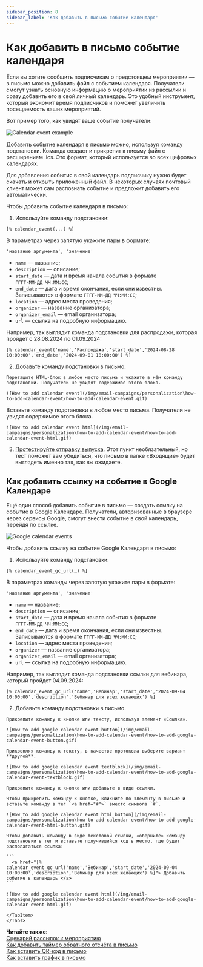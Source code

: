 ```yaml
---
sidebar_position: 8
sidebar_label: 'Как добавить в письмо событие календаря'
---
```



# Как добавить в письмо событие календаря

Если вы хотите сообщить подписчикам о предстоящем мероприятии — в письмо можно добавить файл с событием календаря. Получатели смогут узнать основную информацию о мероприятии из рассылки и сразу добавить его в свой личный календарь. Это удобный инструмент, который экономит время подписчиков и поможет увеличить посещаемость ваших мероприятий.

Вот пример того, как увидят ваше событие получатели:

![Calendar event example](/img/email-campaigns/personalization\how-to-add-calendar-event/calendar-event-example.png)

Добавить событие календаря в письмо можно, используя команду подстановки. Команда создаст и прикрепит к письму файл с расширением .ics. Это формат, который используется во всех цифровых календарях.

Для добавления события в свой календарь подписчику нужно будет скачать и открыть приложенный файл. В некоторых случаях почтовый клиент может сам распознать событие и предложит добавить его автоматически.

Чтобы добавить событие календаря в письмо:

1. Используйте команду подстановки:

```
[% calendar_event(...) %]
```

В параметрах через запятую укажите пары в формате:

```
'название аргумента', 'значение'
```

- `name` — название;
- `description` — описание;
- `start_date` — дата и время начала события в формате `ГГГГ‑ММ‑ДД ЧЧ:ММ:СС`;
- `end_date` — дата и время окончания, если они известны. Записываются в формате `ГГГГ‑ММ‑ДД ЧЧ:ММ:СС`;
- `location` — адрес места проведения;
- `organizer` — название организатора;
- `organizer_email` — email организатора;
- `url` — ссылка на подробную информацию.

Например, так выглядит команда подстановки для распродажи, которая пройдет с 28.08.2024 по 01.09.2024:

```
[% calendar_event('name','Распродажа','start_date','2024-08-28 10:00:00','end_date','2024-09-01 18:00:00') %]
```

2. Добавьте команду подстановки в письмо.

  <Tabs>
  <TabItem value="key1" label="В блочном редакторе" default>

    Перетащите HTML-блок в любое место письма и укажите в нём команду подстановки. Получатели не увидят содержимое этого блока.

    ![How to add calendar event](/img/email-campaigns/personalization\how-to-add-calendar-event/how-to-add-calendar-event.gif)

  </TabItem>
  <TabItem value="key2" label="В HTML-редакторе" default>
    Вставьте команду подстановки в любое место письма. Получатели не увидят содержимое этого блока.

    ![How to add calendar event html](/img/email-campaigns/personalization\how-to-add-calendar-event/how-to-add-calendar-event-html.gif)

  </TabItem>
  </Tabs>

3. [Протестируйте отправку выпуска](https://docs.sendsay.ru/email-campaigns/create-your-campaign/how-to-send-email-campaign/#4-отправьте-себе-тестовую-копию). Этот пункт необязательный, но тест поможет вам убедиться, что письмо в папке «Входящие» будет выглядеть именно так, как вы ожидаете.

## Как добавить ссылку на событие в Google Календаре

Ещё один способ добавить событие в письмо — создать ссылку на событие в Google Календаре. Получатели, авторизованные в браузере через сервисы Google, смогут внести событие в свой календарь, перейдя по ссылке.

![Google calendar events](/img/email-campaigns/personalization\how-to-add-calendar-event/google-calendar-events.gif)

Чтобы добавить ссылку на событие Google Календаря в письмо:

1. Используйте команду подстановки:

```
[% calendar_event_gc_url(…) %]
```

В параметрах команды через запятую укажите пары в формате:

```
'название аргумента', 'значение'
```

- `name` — название;
- `description` — описание;
- `start_date` — дата и время начала события в формате `ГГГГ‑ММ‑ДД ЧЧ:ММ:СС`;
- `end_date` — дата и время окончания, если они известны. Записываются в формате `ГГГГ‑ММ‑ДД ЧЧ:ММ:СС`;
- `location` — адрес места проведения;
- `organizer` — название организатора;
- `organizer_email` — email организатора;
- `url` — ссылка на подробную информацию.

Например, так выглядит команда подстановки ссылки для вебинара, который пройдет 04.09.2024:

```
[% calendar_event_gc_url('name','Вебинар','start_date','2024-09-04 10:00:00','description','Вебинар для всех желающих') %]
```

2. Добавьте команду подстановки в письмо.

  <Tabs>
  <TabItem value="key1" label="В блочном редакторе" default>

    Прикрепите команду к кнопке или тексту, используя элемент «Ссылка».

    ![How to add google calendar event button](/img/email-campaigns/personalization\how-to-add-calendar-event/how-to-add-google-calendar-event-button.gif)

    Прикрепляя команду к тексту, в качестве протокола выберите вариант **другой**.

    ![How to add google calendar event textblock](/img/email-campaigns/personalization\how-to-add-calendar-event/how-to-add-google-calendar-event-textblock.gif)

  </TabItem>

  <TabItem value="key2" label="В HTML-редакторе" default>

    Прикрепите команду к кнопке или добавьте в виде ссылки.

    Чтобы прикрепить команду к кнопке, кликните по элементу в письме и вставьте команду в тег `<a href="#">` вместо символа `#`.

    ![How to add google calendar event html button](/img/email-campaigns/personalization\how-to-add-calendar-event/how-to-add-google-calendar-event-html-button.gif)

    Чтобы добавить команду в виде текстовой ссылки, «оберните» команду подстановки в тег и вставьте получившийся код в место, где будет располагаться ссылка:

    ```
      <a href="[% calendar_event_gc_url('name','Вебинар','start_date','2024-09-04 10:00:00','description','Вебинар для всех желающих') %]"> Добавить событие в календарь </a>
    ```

    ![How to add google calendar event html](/img/email-campaigns/personalization\how-to-add-calendar-event/how-to-add-google-calendar-event-html.gif)

    </TabItem>
    </Tabs>

**Читайте также:**<br/>
[Сценарий рассылок к мероприятию](https://docs.sendsay.ru/automations/automation-with-workflows/workflow-for-event/)<br/>
[Как добавить таймер обратного отсчёта в письмо](https://docs.sendsay.ru/email-campaigns/create-your-campaign/countdown-timer/)<br/>
[Как вставить QR-код в письмо](https://docs.sendsay.ru/email-campaigns/personalization/how-to-add-qr-code/)<br/>
[Как вставить график в письмо](https://docs.sendsay.ru/email-campaigns/personalization/how-to-add-graph/)<br/>
